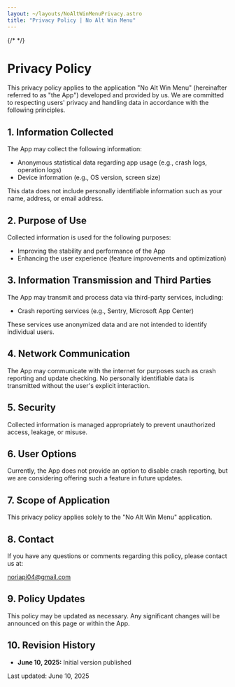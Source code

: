 ```yaml
---
layout: ~/layouts/NoAltWinMenuPrivacy.astro
title: "Privacy Policy | No Alt Win Menu"
---
```



{/* <!-- textlint-disable --> */}

# Privacy Policy

This privacy policy applies to the application "No Alt Win Menu"
(hereinafter referred to as "the App") developed and provided by us.
We are committed to respecting users' privacy and handling data in
accordance with the following principles.

## 1. Information Collected

The App may collect the following information:

- Anonymous statistical data regarding app usage (e.g., crash logs, operation logs)
- Device information (e.g., OS version, screen size)

This data does not include personally identifiable information such
as your name, address, or email address.

## 2. Purpose of Use

Collected information is used for the following purposes:

- Improving the stability and performance of the App
- Enhancing the user experience (feature improvements and optimization)

## 3. Information Transmission and Third Parties

The App may transmit and process data via third-party services,
including:

- Crash reporting services (e.g., Sentry, Microsoft App Center)

These services use anonymized data and are not intended to identify
individual users.

## 4. Network Communication

The App may communicate with the internet for purposes such as crash
reporting and update checking. No personally identifiable data is
transmitted without the user's explicit interaction.

## 5. Security

Collected information is managed appropriately to prevent
unauthorized access, leakage, or misuse.

## 6. User Options

Currently, the App does not provide an option to disable crash
reporting, but we are considering offering such a feature in future
updates.

## 7. Scope of Application

This privacy policy applies solely to the "No Alt Win Menu"
application.

## 8. Contact

If you have any questions or comments regarding this policy, please
contact us at:

[noriapi04@gmail.com](mailto:noriapi04@gmail.com)

## 9. Policy Updates

This policy may be updated as necessary. Any significant changes
will be announced on this page or within the App.

## 10. Revision History

- **June 10, 2025:** Initial version published

<footer>

Last updated: June 10, 2025

</footer>
